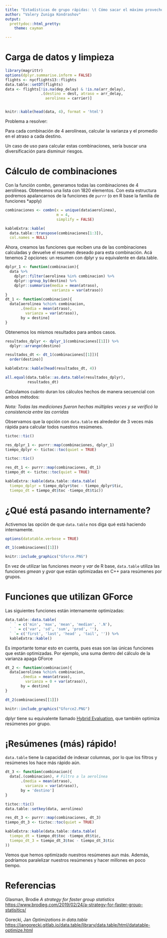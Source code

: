---
title: "Estadísticas de grupo rápidas: \t Cómo sacar el máximo provecho del paquete data.table"
author: "Valery Zuniga Kondrashov"
output:  
  prettydoc::html_pretty:
    theme: cayman

---

# Carga de datos y limpieza

```{r}
library(magrittr)
options(dplyr.summarise.inform = FALSE)
flights <- nycflights13::flights
data.table::setDT(flights)
data <- flights[!is.na(dep_delay) & !is.na(arr_delay), 
                .(destino = dest, atraso = arr_delay,
                  aerolinea = carrier)]



```


```{r, echo = FALSE}
knitr::kable(head(data, 4), format = 'html') 
```

Problema a resolver:

Para cada combinación de 4 aerolíneas, calcular la varianza y el promedio en el atraso a cada destino. 

Un caso de uso para calcular estas combinaciones, sería buscar una diversificación para disminuir riesgos.


# Cálculo de combinaciones

Con la función combn, generamos todas las combinaciones de 4 aerolíneas. Obtenemos una lista con 1820 elementos. Con esta estructura podremos apalancarnos de la funciones de `purrr` (o en R base la familia de funciones *apply) 

```{r}
combinaciones <- combn(x = unique(data$aerolinea), 
                       m = 4,
                       simplify = FALSE)

```

```{r, echo = FALSE}
kableExtra::kable(
  data.table::transpose(combinaciones[1:3]),
  col.names = NULL)
```

Ahora, creamos las funciones que reciben una de las combinaciones calculadas y devuelve el resumen deseado para esta combinación.
Acá tenemos 2 opciones: un resumen con dplyr y su equivalente en data.table. 


```{r}

dplyr_1 <- function(combinacion){
  data %>%
    dplyr::filter(aerolinea %in% combinacion) %>%
    dplyr::group_by(destino) %>%
    dplyr::summarise(media = mean(atraso),
                     varianza = var(atraso))
}
dt_1 <- function(combinacion){
  data[aerolinea %chin% combinacion,
       .(media = mean(atraso),
         varianza = var(atraso)),
       by = destino]
}

```
 


Obtenemos los mismos resultados para ambos casos. 

```{r}
resultados_dplyr <- dplyr_1(combinaciones[[1]]) %>% 
  dplyr::arrange(destino)

resultados_dt <- dt_1(combinaciones[[1]])[
  order(destino)]

kableExtra::kable(head(resultados_dt, 4))

all.equal(data.table::as.data.table(resultados_dplyr),
          resultados_dt)
```


Calculamos cuánto duran los cálculos hechos de manera secuencial con ambos métodos:

*Nota: Todas las mediciones fueron hechas múltiples veces y se verificó la consistencia entre las corridas*

Observamos que la opción con `data.table` es alrededor de 3 veces más rápida para calcular todos nuestros resúmenes. 
 
```{r}
tictoc::tic()

res_dplyr_1 <- purrr::map(combinaciones, dplyr_1)
tiempo_dplyr <- tictoc::toc(quiet = TRUE)

tictoc::tic()

res_dt_1 <- purrr::map(combinaciones, dt_1)
tiempo_dt <- tictoc::toc(quiet = TRUE)


```

```{r, echo = FALSE}
kableExtra::kable(data.table::data.table(
  tiempo_dplyr = tiempo_dplyr$toc - tiempo_dplyr$tic, 
  tiempo_dt = tiempo_dt$toc -tiempo_dt$tic))
```



# ¿Qué está pasando internamente?

Activemos las opción de que `data.table` nos diga qué está haciendo internamente. 

```{r, eval = FALSE}
options(datatable.verbose = TRUE)

dt_1(combinaciones[[1]])

```


```{r, echo=FALSE, out.width="95%"}
knitr::include_graphics("Gforce.PNG")
```

En vez de utilizar las funciones $mean$ y $var$ de R base, `data.table` utiliza las funciones $gmean$ y $gvar$ que están optimizadas en C++ para resúmenes por grupos. 



# Funciones que utilizan GForce

Las siguientes funciones están internamente optimizadas: 


```{r, echo = FALSE}
data.table::data.table(
  ` ` = c('min', 'max', 'mean', 'median', '.N'),
  ` ` = c('var', 'sd', 'sum', 'prod', ''),
  ` `= c('first', 'last', 'head' , 'tail', '')) %>%
  kableExtra::kable()
```

Es importante tomar esto en cuenta, pues esas son las únicas funciones que están optimizadas. Por ejemplo, una suma dentro del cálculo de la varianza apaga GForce

```{r, eval = FALSE}
dt_2 <- function(combinacion){
  data[aerolinea %chin% combinacion,
       .(media = mean(atraso),
         varianza = 0 + var(atraso)),
       by = destino]
}

dt_2(combinaciones[[1]])
```
 
```{r, echo=FALSE, out.width="95%"}
knitr::include_graphics("Gforce2.PNG")
```

dplyr tiene su equivalente llamado [Hybrid Evaluation](https://dplyr.tidyverse.org/articles/future/dplyr_0.8.0_new_hybrid.html), que también optimiza resúmenes por grupo. 


# ¡Resúmenes (más) rápido!

`data.table` tiene la capacidad de indexar columnas, por lo que los filtros y resúmenes los hace más rápido aún. 

```{r}

dt_3 <- function(combinacion){
  data[.(combinacion), # Filtro a la aerolínea
       .(media = mean(atraso),
         varianza = var(atraso)),
       by = 'destino']
}

tictoc::tic()
data.table::setkey(data, aerolinea)

res_dt_3 <- purrr::map(combinaciones, dt_3)
tiempo_dt_3 <- tictoc::toc(quiet = TRUE)

kableExtra::kable(data.table::data.table(
  tiempo_dt = tiempo_dt$toc -tiempo_dt$tic,
  tiempo_dt_3 = tiempo_dt_3$toc - tiempo_dt_3$tic
))


```

Vemos que hemos optimizado nuestros resúmenes aun más. Además, podríamos paralelizar nuestros resúmenes y hacer millones en poco tiempo. 

# Referencias

  Glasman, Brodie _A strategy for faster group statistics_ 
<https://www.brodieg.com/2019/02/24/a-strategy-for-faster-group-statisitics/>


  Gorecki, Jan _Optimizations in data.table_ 
<https://jangorecki.gitlab.io/data.table/library/data.table/html/datatable-optimize.html>

